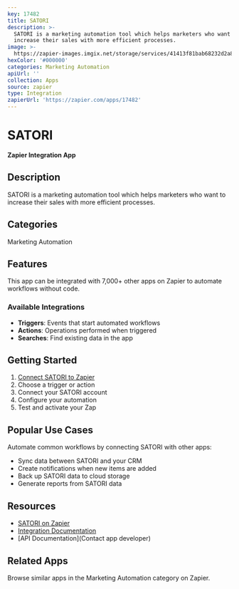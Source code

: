 ```yaml
---
key: 17482
title: SATORI
description: >-
  SATORI is a marketing automation tool which helps marketers who want to
  increase their sales with more efficient processes.
image: >-
  https://zapier-images.imgix.net/storage/services/41413f81bab68232d2a8b7a45ba67a19.png?auto=format%2Ccompress&ixlib=python-3.0.0&q=50
hexColor: '#000000'
categories: Marketing Automation
apiUrl: ''
collection: Apps
source: zapier
type: Integration
zapierUrl: 'https://zapier.com/apps/17482'
---
```

# SATORI

**Zapier Integration App**

## Description

SATORI is a marketing automation tool which helps marketers who want to increase their sales with more efficient processes.

## Categories

Marketing Automation

## Features

This app can be integrated with 7,000+ other apps on Zapier to automate workflows without code.

### Available Integrations

- **Triggers**: Events that start automated workflows
- **Actions**: Operations performed when triggered
- **Searches**: Find existing data in the app

## Getting Started

1. [Connect SATORI to Zapier](https://zapier.com/apps/17482)
2. Choose a trigger or action
3. Connect your SATORI account
4. Configure your automation
5. Test and activate your Zap

## Popular Use Cases

Automate common workflows by connecting SATORI with other apps:

- Sync data between SATORI and your CRM
- Create notifications when new items are added
- Back up SATORI data to cloud storage
- Generate reports from SATORI data

## Resources

- [SATORI on Zapier](https://zapier.com/apps/17482)
- [Integration Documentation](https://zapier.com/apps/17482/integrations)
- [API Documentation](Contact app developer)

## Related Apps

Browse similar apps in the Marketing Automation category on Zapier.
